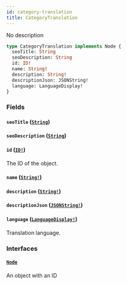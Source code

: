 ```yaml
---
id: category-translation
title: CategoryTranslation
---
```


No description

```graphql
type CategoryTranslation implements Node {
  seoTitle: String
  seoDescription: String
  id: ID!
  name: String!
  description: String!
  descriptionJson: JSONString!
  language: LanguageDisplay!
}
```

### Fields

#### `seoTitle` ([`String`](/api-reference/scalars/string.mdx))

#### `seoDescription` ([`String`](/api-reference/scalars/string.mdx))

#### `id` ([`ID!`](/api-reference/scalars/id.mdx))

The ID of the object.

#### `name` ([`String!`](/api-reference/scalars/string.mdx))

#### `description` ([`String!`](/api-reference/scalars/string.mdx))

#### `descriptionJson` ([`JSONString!`](/api-reference/scalars/json-string.mdx))

#### `language` ([`LanguageDisplay!`](/api-reference/objects/language-display.mdx))

Translation language.

### Interfaces

#### [`Node`](/api-reference/interfaces/node.mdx)

An object with an ID
